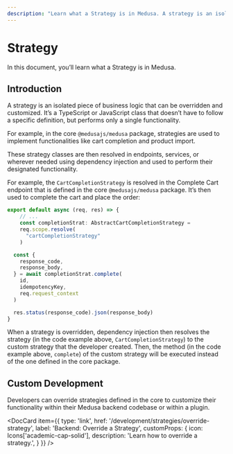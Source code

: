 ```yaml
---
description: "Learn what a Strategy is in Medusa. A strategy is an isolated piece of business logic that can be overridden and customized."
---
```



# Strategy

In this document, you’ll learn what a Strategy is in Medusa.

## Introduction

A strategy is an isolated piece of business logic that can be overridden and customized. It’s a TypeScript or JavaScript class that doesn’t have to follow a specific definition, but performs only a single functionality.

For example, in the core `@medusajs/medusa` package, strategies are used to implement functionalities like cart completion and product import.

These strategy classes are then resolved in endpoints, services, or wherever needed using dependency injection and used to perform their designated functionality.

For example, the `CartCompletionStrategy` is resolved in the Complete Cart endpoint that is defined in the core `@medusajs/medusa` package. It’s then used to complete the cart and place the order:

```ts
export default async (req, res) => {
	// ...
	const completionStrat: AbstractCartCompletionStrategy = 
    req.scope.resolve(
      "cartCompletionStrategy"
    )

  const { 
    response_code, 
    response_body, 
  } = await completionStrat.complete(
    id,
    idempotencyKey,
    req.request_context
  )

  res.status(response_code).json(response_body)
}
```

When a strategy is overridden, dependency injection then resolves the strategy (in the code example above, `CartCompletionStrategy`) to the custom strategy that the developer created. Then, the method (in the code example above, `complete`) of the custom strategy will be executed instead of the one defined in the core package.

## Custom Development

Developers can override strategies defined in the core to customize their functionality within their Medusa backend codebase or within a plugin.

<DocCard item={{
  type: 'link',
  href: '/development/strategies/override-strategy',
  label: 'Backend: Override a Strategy',
  customProps: {
    icon: Icons['academic-cap-solid'],
    description: 'Learn how to override a strategy.',
  }
}} />
